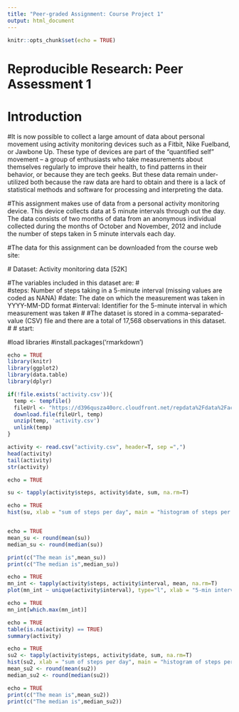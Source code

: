 ```yaml
---
title: "Peer-graded Assignment: Course Project 1"
output: html_document
---
```


```r
knitr::opts_chunk$set(echo = TRUE)
```


# Reproducible Research: Peer Assessment 1


# Introduction

#It is now possible to collect a large amount of data about personal movement using activity monitoring devices such as a Fitbit, Nike Fuelband, or Jawbone Up. These type of devices are part of the “quantified self” movement – a group of enthusiasts who take measurements about themselves regularly to improve their health, to find patterns in their behavior, or because they are tech geeks. But these data remain under-utilized both because the raw data are hard to obtain and there is a lack of statistical methods and software for processing and interpreting the data.

#This assignment makes use of data from a personal activity monitoring device. This device collects data at 5 minute intervals through out the day. The data consists of two months of data from an anonymous individual collected during the months of October and November, 2012 and include the number of steps taken in 5 minute intervals each day.

#The data for this assignment can be downloaded from the course web site:
  
 # Dataset: Activity monitoring data [52K]

#The variables included in this dataset are:
#   
#steps: Number of steps taking in a 5-minute interval (missing values are coded as NA\color{red}{\verb|NA|}NA)
#date: The date on which the measurement was taken in YYYY-MM-DD format
#interval: Identifier for the 5-minute interval in which measurement was taken
# 
#The dataset is stored in a comma-separated-value (CSV) file and there are a total of 17,568 observations in this dataset.
# 
# start:
  
#load libraries
#install.packages('rmarkdown')

```r

echo = TRUE
library(knitr)
library(ggplot2)
library(data.table)
library(dplyr)

if(!file.exists('activity.csv')){
  temp <- tempfile()
  fileUrl <- "https://d396qusza40orc.cloudfront.net/repdata%2Fdata%2Factivity.zip"
  download.file(fileUrl, temp)
  unzip(temp, 'activity.csv')
  unlink(temp)
}

activity <- read.csv("activity.csv", header=T, sep =",")
head(activity)
tail(activity)
str(activity)

echo = TRUE

su <- tapply(activity$steps, activity$date, sum, na.rm=T)

echo = TRUE
hist(su, xlab = "sum of steps per day", main = "histogram of steps per day")


echo = TRUE
mean_su <- round(mean(su))
median_su <- round(median(su))

print(c("The mean is",mean_su))
print(c("The median is",median_su))

echo = TRUE
mn_int <- tapply(activity$steps, activity$interval, mean, na.rm=T)
plot(mn_int ~ unique(activity$interval), type="l", xlab = "5-min interval")

echo = TRUE
mn_int[which.max(mn_int)]

echo = TRUE
table(is.na(activity) == TRUE)
summary(activity)

echo = TRUE
su2 <- tapply(activity$steps, activity$date, sum, na.rm=T)
hist(su2, xlab = "sum of steps per day", main = "histogram of steps per day")
mean_su2 <- round(mean(su2))
median_su2 <- round(median(su2))

echo = TRUE
print(c("The mean is",mean_su2))
print(c("The median is",median_su2))

```



